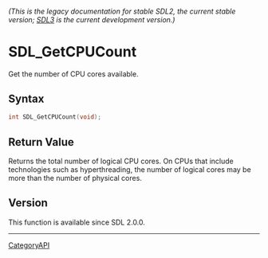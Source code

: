====== (This is the legacy documentation for stable SDL2, the current stable version; [https://wiki.libsdl.org/SDL3/ SDL3] is the current development version.) ======
= SDL_GetCPUCount =

Get the number of CPU cores available.

== Syntax ==

<syntaxhighlight lang='c'>
int SDL_GetCPUCount(void);
</syntaxhighlight>

== Return Value ==

Returns the total number of logical CPU cores. On CPUs that include
technologies such as hyperthreading, the number of logical cores may be
more than the number of physical cores.

== Version ==

This function is available since SDL 2.0.0.

----
[[CategoryAPI]]


